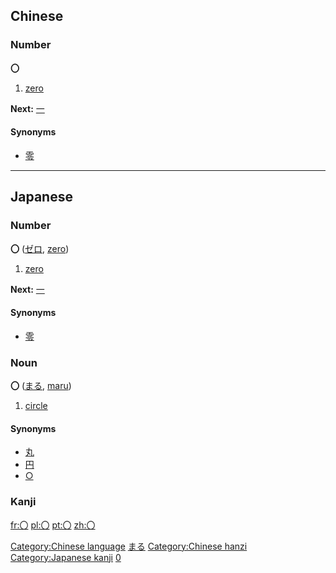 == Chinese ==
[[Category:Chinese language]]
===Number===
'''〇'''
# [[zero]]

'''Next:''' [[一]]
====Synonyms====
* [[零]]
----
== Japanese ==
[[Category:Japanese language|まる]]
===Number===
'''〇''' ([[ゼロ]], [[zero]])
# [[zero]]

'''Next:''' [[一]]
====Synonyms====
* [[零]]


===Noun===
'''〇''' ([[まる]], [[maru]])
# [[circle]]
====Synonyms====
*[[丸]]
*[[円]]
*[[○]]


===Kanji===
{{kanji| |[[まる]] ([[maru]]), [[かんじすうじゼロ]] ([[kanjisūjizero]])}}

[[Category:Chinese hanzi]]
[[Category:Japanese kanji]]
[[Category:Japanese numbers|0]]

[[fr:〇]]
[[pl:〇]]
[[pt:〇]]
[[zh:〇]]